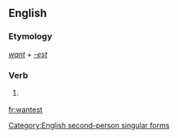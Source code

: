 ==English==

===Etymology===
''[[want]]'' + ''[[-est]]''

===Verb===
{{en-verb form}}

# {{context|archaic|lang=en}} {{form of|Second-person singular simple present form|want|lang=en}}

[[Category:English second-person singular forms]]

[[fr:wantest]]